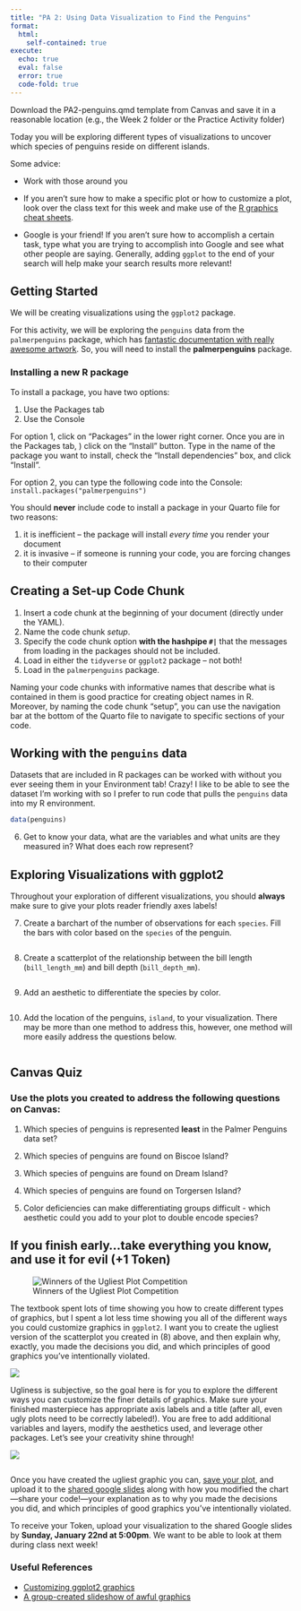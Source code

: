 ```yaml
---
title: "PA 2: Using Data Visualization to Find the Penguins"
format: 
  html: 
    self-contained: true
execute: 
  echo: true
  eval: false
  error: true
  code-fold: true
---
```


<!-- Insert your setup code chunk here. This is just good practice. -->

Download the PA2-penguins.qmd template from Canvas and save it in a
reasonable location (e.g., the Week 2 folder or the Practice Activity folder)

Today you will be exploring different types of visualizations to uncover which
species of penguins reside on different islands.

Some advice:

+ Work with those around you

+ If you aren't sure how to make a specific plot or how to customize a plot,
look over the class text for this week and make use of the [R graphics cheat sheets](https://earobinson95.github.io/stat331-calpoly-text/02-tidy-data-and-basics-of-graphics.html#rgraphics).

+ Google is your friend! If you aren't sure how to accomplish a certain task,
type what you are trying to accomplish into Google and see what other people are
saying. Generally, adding `ggplot` to the end of your search will help make your
search results more relevant!

## Getting Started

We will be creating visualizations using the `ggplot2` package.

For this activity, we will be exploring the `penguins` data from the
`palmerpenguins` package, which has [fantastic documentation with really awesome artwork](https://allisonhorst.github.io/palmerpenguins/). So, you will need to
install the **palmerpenguins** package.

### Installing a new R package

To install a package, you have two options: 

1. Use the Packages tab
2. Use the Console 

For option 1, click on "Packages" in the lower right corner. Once you are in the
Packages tab, ) click on the "Install" button. Type in the name of the package
you want to install, check the "Install dependencies" box, and click "Install". 

For option 2, you can type the following code into the Console: 
`install.packages("palmerpenguins")`

::: {.callout-caution}
You should **never** include code to install a package in your Quarto file for
two reasons:

1. it is inefficient -- the package will install *every time* you render your 
document  
2. it is invasive -- if someone is running your code, you are forcing changes to
their computer
:::

## Creating a Set-up Code Chunk

1.  Insert a code chunk at the beginning of your document (directly under the
YAML).
2.  Name the code chunk *setup*.
3.  Specify the code chunk option **with the hashpipe `#|`** that the messages
from loading in the packages should not be included.
4.  Load in either the `tidyverse` or `ggplot2` package -- not both!
5.  Load in the `palmerpenguins` package.

::: callout-note
Naming your code chunks with informative names that describe what is contained 
in them is good practice for creating object names in R. Moreover, by naming the
code chunk "setup", you can use the navigation bar at the bottom of the Quarto
file to navigate to specific sections of your code. 
:::

## Working with the `penguins` data

Datasets that are included in R packages can be worked with without you ever 
seeing them in your Environment tab! Crazy! I like to be able to see the dataset
I'm working with so I prefer to run code that pulls the `penguins` data into my
R environment.

```r
data(penguins)
```

6. Get to know your data, what are the variables and what units are they
measured in? What does each row represent?


## Exploring Visualizations with ggplot2

::: callout-note
Throughout your exploration of different visualizations, you should **always** 
make sure to give your plots reader friendly axes labels!
:::

7. Create a barchart of the number of observations for each `species`. Fill the
bars with color based on the `species` of the penguin. 

```r

```

8. Create a scatterplot of the relationship between the bill length
(`bill_length_mm`) and bill depth (`bill_depth_mm`).

```r

```

9. Add an aesthetic to differentiate the species by color.

```r

```

10. Add the location of the penguins, `island`, to your visualization. There may
be more than one method to address this, however, one method will more easily
address the questions below.

```r

```

## Canvas Quiz

::: callout-tip
### Use the plots you created to address the following questions on Canvas:

1.  Which species of penguins is represented **least** in the Palmer Penguins data set?

2.  Which species of penguins are found on Biscoe Island?

3.  Which species of penguins are found on Dream Island?

4.  Which species of penguins are found on Torgersen Island?

5.  Color deficiencies can make differentiating groups difficult - which aesthetic could you add to your plot to double encode species?
:::

## If you finish early...take everything you know, and use it for evil (+1 Token)

::: {.column-margin}
![Winners of the Ugliest Plot Competition](ugly_plot.jpg)
:::

The textbook spent lots of time showing you how to create different types of graphics, but I spent a lot less time showing you all of the different ways you could customize graphics in `ggplot2`. I want you to create the ugliest version of the scatterplot you created in (8) above, and then explain why, exactly, you made the decisions you did, and which principles of good graphics you’ve intentionally violated.

::: {.column-margin}
![](even_uglier_plot.jpg)
:::

Ugliness is subjective, so the goal here is for you to explore the different ways you can customize the finer details of graphics. Make sure your finished masterpiece has appropriate axis labels and a title (after all, even ugly plots need to be correctly labeled!). You are free to add additional variables and layers, modify the aesthetics used, and leverage other packages. Let's see your creativity shine through!

::: {.column-margin}
![](ugly_pie_chart.jpg)
:::

```r

```

Once you have created the ugliest graphic you can, [save your plot](https://r4ds.hadley.nz/data-visualize.html#sec-ggsave), and upload it to
the [shared google slides](https://docs.google.com/presentation/d/19u5djgMsPLtxoM-rfAQuLyP89B4nYdW8uBhNAEJQoS8/edit?usp=sharing) along with how you modified the
chart---share your code!---your explanation as to why you made the decisions you
did, and which principles of good graphics you’ve intentionally violated.

To receive your Token, upload your visualization to the shared Google slides by
**Sunday, January 22nd at 5:00pm**. We want to be able to look at them during
class next week!

### Useful References

 + [Customizing ggplot2 graphics](http://r-statistics.co/Complete-Ggplot2-Tutorial-Part2-Customizing-Theme-With-R-Code.html)
 + [A group-created slideshow of awful graphics](https://docs.google.com/presentation/d/1ixRsGI8BWgT2zA5AbB61eMLUbJgObvBCZt-OnZDzvX4/edit#slide=id.p)

